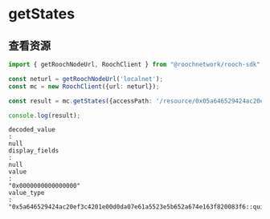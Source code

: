 # getStates

## 查看资源

```ts
import { getRoochNodeUrl, RoochClient } from "@roochnetwork/rooch-sdk";

const neturl = getRoochNodeUrl('localnet');
const mc = new RoochClient({url: neturl});

const result = mc.getStates({accessPath: '/resource/0x05a646529424ac20ef3c4201e00d0da07e61a5523e5b652a674e163f820083f6/0x05a646529424ac20ef3c4201e00d0da07e61a5523e5b652a674e163f820083f6::quick_start_counter::Counter'})

console.log(result);
```

```
decoded_value
: 
null
display_fields
: 
null
value
: 
"0x0000000000000000"
value_type
: 
"0x5a646529424ac20ef3c4201e00d0da07e61a5523e5b652a674e163f820083f6::quick_start_counter::Counter"
```
